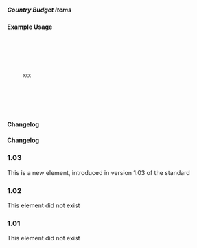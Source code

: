 ===== Country Budget Items ===== 
{{for revison 1.03}}
{{for release 1.03}}
==== Example Usage ====

<code xml>
<country-budget-items vocabulary="XXX">
    <budget-item code="XXX" percentage="100">
       <description xml:lang="en">XXX</description>
    </budget-item>
</country-budget-items>
</code>

==== Changelog ====
==== Changelog ====
===1.03===
This is a new element, introduced in version 1.03 of the standard
===1.02===
This element did not exist
===1.01===
This element did not exist